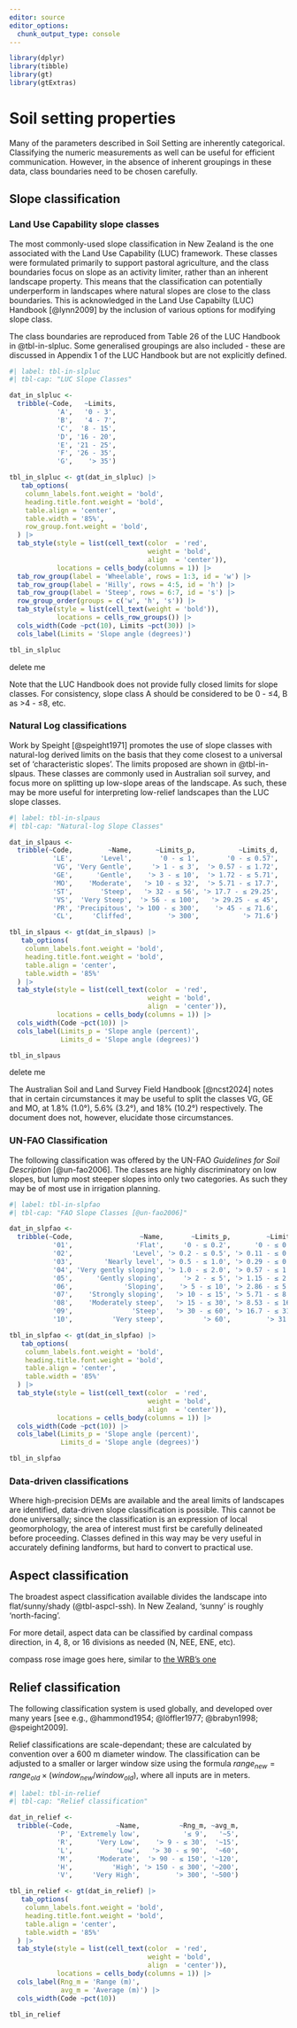 ```yaml
---
editor: source
editor_options: 
  chunk_output_type: console
---
```


```r
library(dplyr)
library(tibble)
library(gt)
library(gtExtras)
```

# Soil setting properties {#sec-in-setting}

Many of the parameters described in Soil Setting are inherently categorical. Classifying the numeric measurements as well can be useful for efficient communication. However, in the absence of inherent groupings in these data, class boundaries need to be chosen carefully.

## Slope classification {#sec-slopeclass}

### Land Use Capability slope classes {#sec-slopeclass-luc}

The most commonly-used slope classification in New Zealand is the one associated with the Land Use Capability (LUC) framework. These classes were formulated primarily to support pastoral agriculture, and the class boundaries focus on slope as an activity limiter, rather than an inherent landscape property. This means that the classification can potentially underperform in landscapes where natural slopes are close to the class boundaries. This is acknowledged in the Land Use Capabilty (LUC) Handbook [@lynn2009] by the inclusion of various options for modifying slope class.

The class boundaries are reproduced from Table 26 of the LUC Handbook in @tbl-in-slpluc. Some generalised groupings are also included - these are discussed in Appendix 1 of the LUC Handbook but are not explicitly defined.

```r
#| label: tbl-in-slpluc
#| tbl-cap: "LUC Slope Classes"

dat_in_slpluc <-
  tribble(~Code,   ~Limits, 
            'A',   '0 - 3', 
            'B',   '4 - 7',
            'C',  '8 - 15', 
            'D', '16 - 20',
            'E', '21 - 25', 
            'F', '26 - 35', 
            'G',    '> 35')

tbl_in_slpluc <- gt(dat_in_slpluc) |>
   tab_options(
    column_labels.font.weight = 'bold', 
    heading.title.font.weight = 'bold',
    table.align = 'center',
    table.width = '85%',
    row_group.font.weight = 'bold',
  ) |>
  tab_style(style = list(cell_text(color  = 'red', 
                                   weight = 'bold',
                                   align  = 'center')),
            locations = cells_body(columns = 1)) |>
  tab_row_group(label = 'Wheelable', rows = 1:3, id = 'w') |>
  tab_row_group(label = 'Hilly', rows = 4:5, id = 'h') |>
  tab_row_group(label = 'Steep', rows = 6:7, id = 's') |>
  row_group_order(groups = c('w', 'h', 's')) |>
  tab_style(style = list(cell_text(weight = 'bold')),
            locations = cells_row_groups()) |>
  cols_width(Code ~pct(10), Limits ~pct(30)) |>
  cols_label(Limits = 'Slope angle (degrees)')

tbl_in_slpluc
```

::: {.content-visible when-format='docx'}
delete me 
:::

::: {#tip-slplim .callout-tip appearance="simple" collapse="true" title="LUC slope limits"}
Note that the LUC Handbook does not provide fully closed limits for slope classes. For consistency, slope class A should be considered to be 0 - ≤4, B as \>4 - ≤8, etc.
:::

### Natural Log classifications {#sec-slopeclass-log}

Work by Speight [@speight1971] promotes the use of slope classes with natural-log derived limits on the basis that they come closest to a universal set of 'characteristic slopes'. The limits proposed are shown in @tbl-in-slpaus. These classes are commonly used in Australian soil survey, and focus more on splitting up low-slope areas of the landscape. As such, these may be more useful for interpreting low-relief landscapes than the LUC slope classes.

```r
#| label: tbl-in-slpaus
#| tbl-cap: "Natural-log Slope Classes"

dat_in_slpaus <-
  tribble(~Code,         ~Name,      ~Limits_p,           ~Limits_d, 
           'LE',       'Level',       '0 - ≤ 1',       '0 - ≤ 0.57',
           'VG', 'Very Gentle',     '> 1 - ≤ 3',  '> 0.57 - ≤ 1.72',
           'GE',      'Gentle',    '> 3 - ≤ 10',  '> 1.72 - ≤ 5.71', 
           'MO',    'Moderate',   '> 10 - ≤ 32',  '> 5.71 - ≤ 17.7',
           'ST',       'Steep',   '> 32 - ≤ 56', '> 17.7 - ≤ 29.25',
           'VS',  'Very Steep',  '> 56 - ≤ 100',   '> 29.25 - ≤ 45',
           'PR', 'Precipitous', '> 100 - ≤ 300',    '> 45 - ≤ 71.6',
           'CL',     'Cliffed',         '> 300',           '> 71.6')

tbl_in_slpaus <- gt(dat_in_slpaus) |>
   tab_options(
    column_labels.font.weight = 'bold', 
    heading.title.font.weight = 'bold',
    table.align = 'center',
    table.width = '85%'
  ) |>
  tab_style(style = list(cell_text(color  = 'red', 
                                   weight = 'bold',
                                   align  = 'center')),
            locations = cells_body(columns = 1)) |>
  cols_width(Code ~pct(10)) |>
  cols_label(Limits_p = 'Slope angle (percent)',
             Limits_d = 'Slope angle (degrees)')

tbl_in_slpaus
```

::: {.content-visible when-format='docx'}
delete me 
:::

::: {#tip-slpaus .callout-tip appearance="minimal" collapse="true" title="Additional class splits"}
The Australian Soil and Land Survey Field Handbook [@ncst2024] notes that in certain circumstances it may be useful to split the classes [VG]{.ceg}, [GE]{.ceg} and [MO]{.ceg}, at 1.8% (1.0°), 5.6% (3.2°), and 18% (10.2°) respectively. The document does not, however, elucidate those circumstances.
:::

### UN-FAO Classification

The following classification was offered by the UN-FAO *Guidelines for Soil Description* [@un-fao2006]. The classes are highly discriminatory on low slopes, but lump most steeper slopes into only two categories. As such they may be of most use in irrigation planning.

```r
#| label: tbl-in-slpfao
#| tbl-cap: "FAO Slope Classes [@un-fao2006]"

dat_in_slpfao <-
  tribble(~Code,                 ~Name,       ~Limits_p,         ~Limits_d, 
           '01',                'Flat',     '0 - ≤ 0.2',      '0 - ≤ 0.11',
           '02',               'Level', '> 0.2 - ≤ 0.5', '> 0.11 - ≤ 0.29',
           '03',        'Nearly level', '> 0.5 - ≤ 1.0', '> 0.29 - ≤ 0.57', 
           '04', 'Very gently sloping', '> 1.0 - ≤ 2.0', '> 0.57 - ≤ 1.15',
           '05',      'Gently sloping',     '> 2 - ≤ 5', '> 1.15 - ≤ 2.86',
           '06',             'Sloping',    '> 5 - ≤ 10', '> 2.86 - ≤ 5.71',
           '07',    'Strongly sloping',   '> 10 - ≤ 15', '> 5.71 - ≤ 8.53',
           '08',    'Moderately steep',   '> 15 - ≤ 30', '> 8.53 - ≤ 16.7',
           '09',               'Steep',   '> 30 - ≤ 60', '> 16.7 - ≤ 31.0',
           '10',          'Very steep',          '> 60',         '> 31.0')

tbl_in_slpfao <- gt(dat_in_slpfao) |>
   tab_options(
    column_labels.font.weight = 'bold', 
    heading.title.font.weight = 'bold',
    table.align = 'center',
    table.width = '85%'
  ) |>
  tab_style(style = list(cell_text(color  = 'red', 
                                   weight = 'bold',
                                   align  = 'center')),
            locations = cells_body(columns = 1)) |>
  cols_width(Code ~pct(10)) |>
  cols_label(Limits_p = 'Slope angle (percent)',
             Limits_d = 'Slope angle (degrees)')

tbl_in_slpfao
```

### Data-driven classifications {#sec-slopeclass-dat}

Where high-precision DEMs are available and the areal limits of landscapes are identified, data-driven slope classification is possible. This cannot be done universally; since the classification is an expression of local geomorphology, the area of interest must first be carefully delineated before proceeding. Classes defined in this way may be very useful in accurately defining landforms, but hard to convert to practical use.

## Aspect classification {#sec-aspectclass}

The broadest aspect classification available divides the landscape into flat/sunny/shady (\@tbl-aspcl-ssh). In New Zealand, 'sunny' is roughly 'north-facing'.

For more detail, aspect data can be classified by cardinal compass direction, in 4, 8, or 16 divisions as needed (N, NEE, ENE, etc).

[compass rose image goes here, similar to [the WRB's one](https://obrl-soil.github.io/wrbsoil2022/annex-01-field-guide.html#sec-a1-823-as)]{.diags}

## Relief classification {#sec-reliefclass}

The following classification system is used globally, and developed over many years [see e.g., @hammond1954; @löffler1977; @brabyn1998; @speight2009].

Relief classifications are scale-dependant; these are calculated by convention over a 600 m diameter window. The classification can be adjusted to a smaller or larger window size using the formula $range_{new} = range_{old} × (window_{new} / window_{old})$, where all inputs are in meters.

```r
#| label: tbl-in-relief
#| tbl-cap: "Relief classification"

dat_in_relief <-
  tribble(~Code,           ~Name,          ~Rng_m, ~avg_m,       
            'P', 'Extremely low',           '≤ 9',   '~5', 
            'R',      'Very Low',    '> 9 - ≤ 30',  '~15', 
            'L',           'Low',   '> 30 - ≤ 90',  '~60',
            'M',      'Moderate',  '> 90 - ≤ 150', '~120',
            'H',          'High', '> 150 - ≤ 300', '~200',
            'V',     'Very High',         '> 300', '~500')

tbl_in_relief <- gt(dat_in_relief) |>
   tab_options(
    column_labels.font.weight = 'bold', 
    heading.title.font.weight = 'bold',
    table.align = 'center',
    table.width = '85%'
  ) |>
  tab_style(style = list(cell_text(color  = 'red', 
                                   weight = 'bold',
                                   align  = 'center')),
            locations = cells_body(columns = 1)) |>
  cols_label(Rng_m = 'Range (m)',
             avg_m = 'Average (m)') |>
  cols_width(Code ~pct(10)) 

tbl_in_relief
```
